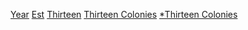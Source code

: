 {{portal|歷史}}

[[Category:十三殖民地建立|Year]]
[[Category:各年十三殖民地|Est]]
[[Category:各年北美洲建立|Thirteen]]
[[Category:各年大英帝國建立|Thirteen Colonies]]
[[Category:各年美國建立|*Thirteen Colonies]]